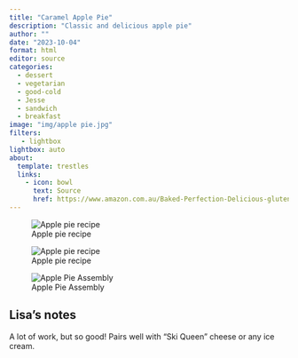 ```yaml
---
title: "Caramel Apple Pie"
description: "Classic and delicious apple pie"
author: ""
date: "2023-10-04"
format: html
editor: source
categories:
  - dessert
  - vegetarian
  - good-cold
  - Jesse
  - sandwich
  - breakfast
image: "img/apple pie.jpg"
filters:
   - lightbox
lightbox: auto
about:
  template: trestles
  links:
    - icon: bowl
      text: Source
      href: https://www.amazon.com.au/Baked-Perfection-Delicious-gluten-free-recipes/dp/1526613484
---
```


![Apple pie recipe](img/apple pie recipe.jpg)

![Apple pie recipe](img/apple pie recipe 2.jpg)

![Apple Pie Assembly](img/apple pie 2.jpg) 

## Lisa's notes

A lot of work, but so good! Pairs well with "Ski Queen" cheese or any ice cream. 

